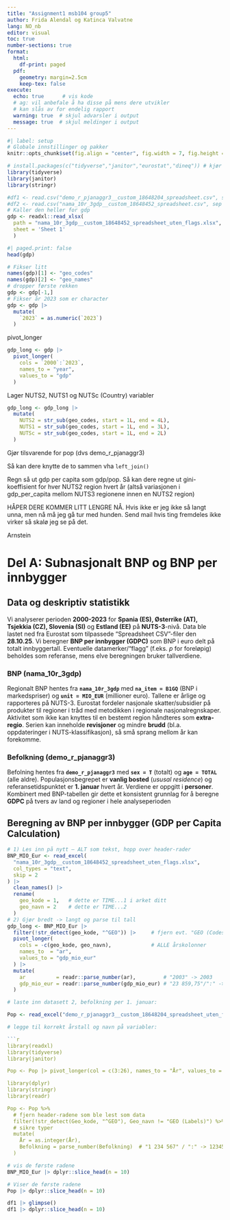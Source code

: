 ```yaml
---
title: "Assignment1 msb104 group5"
author: Frida Alendal og Katinca Valvatne 
lang: NO_nb
editor: visual
toc: true
number-sections: true
format:
  html:
    df-print: paged
  pdf:
    geometry: margin=2.5cm
    keep-tex: false
execute:
  echo: true      # vis kode
  # ag: vil anbefale å ha disse på mens dere utvikler
  # kan slås av for endelig rapport
  warning: true  # skjul advarsler i output
  message: true  # skjul meldinger i output
---
```


```r
#| label: setup
# Globale innstillinger og pakker
knitr::opts_chunk$set(fig.align = "center", fig.width = 7, fig.height = 4.5, dpi = 300)

# install.packages(c("tidyverse","janitor","eurostat","dineq")) # kjør én gang ved behov
library(tidyverse)
library(janitor)
library(stringr)
```

```r
#df1 <- read.csv("demo_r_pjanaggr3__custom_18648204_spreadsheet.csv", sep = ";")
#df2 <- read.csv("nama_10r_3gdp__custom_18648452_spreadsheet.csv", sep = ";")
# Kaller den heller for gdp
gdp <- readxl::read_xlsx(
  path = "nama_10r_3gdp__custom_18648452_spreadsheet_uten_flags.xlsx",
  sheet = 'Sheet 1'
  )
```

```r
#| paged.print: false
head(gdp)
```

```r
# Fikser litt
names(gdp)[1] <- "geo_codes"
names(gdp)[2] <- "geo_names"
# dropper første rekken
gdp <- gdp[-1,]
# Fikser år 2023 som er character
gdp <- gdp |> 
  mutate(
    `2023` = as.numeric(`2023`)
  )
```

pivot_longer

```r
gdp_long <- gdp |> 
  pivot_longer(
    cols = `2000`:`2023`,
    names_to = "year",
    values_to = "gdp"
  )
```

Lager NUTS2, NUTS1 og NUTSc (Country) variabler

```r
gdp_long <- gdp_long |> 
  mutate(
    NUTS2 = str_sub(geo_codes, start = 1L, end = 4L),
    NUTS1 = str_sub(geo_codes, start = 1L, end = 3L),
    NUTSc = str_sub(geo_codes, start = 1L, end = 2L)
  )
```

Gjør tilsvarende for pop (dvs demo_r_pjanaggr3)

Så kan dere knytte de to sammen vha `left_join()`

Regn så ut gdp per capita som gdp/pop. Så kan dere regne ut gini-koeffisient for hver NUTS2 region hvert år (altså variasjonen i gdp_per_capita mellom NUTS3 regionene innen en NUTS2 region) 

HÅPER DERE KOMMER LITT LENGRE NÅ. Hvis ikke er jeg ikke så langt unna, men nå må jeg gå tur med hunden. Send mail hvis ting fremdeles ikke virker så skalø jeg se på det.

Arnstein


# Del A: Subnasjonalt BNP og BNP per innbygger

## Data og deskriptiv statistikk

Vi analyserer perioden **2000-2023** for **Spania (ES), Østerrike (AT), Tsjekkia (CZ), Slovenia (SI)** og **Estland (EE)** på **NUTS-3**-nivå.
Data ble lastet ned fra Eurostat som tilpassede "Spreadsheet CSV"-filer den **28.10.25**.
Vi beregner **BNP per innbygger (GDPC)** som BNP i euro delt på totalt innbyggertall.
Eventuelle datamerker/"flagg" (f.eks. *p* for foreløpig) beholdes som referanse, mens elve beregningen bruker tallverdiene.

### BNP (nama_10r_3gdp)

Regionalt BNP hentes fra **`nama_10r_3gdp`** med **`na_item = B1GQ`** (BNP i markedspriser) og **`unit = MIO_EUR`** (millioner euro).
Tallene er årlige og rapporteres på NUTS-3.
Eurostat fordeler nasjonale skatter/subsidier på produkter til regioner i tråd med metodikken i regionale nasjonalregnskaper.
Aktivitet som ikke kan knyttes til en bestemt region håndteres som **extra-regio**.
Serien kan inneholde **revisjoner** og mindre **brudd** (bl.a. oppdateringer i NUTS-klassifikasjon), så små sprang mellom år kan forekomme.

### Befolkning (demo_r_pjanaggr3)

Befolning hentes fra **`demo_r_pjanaggr3`** med **`sex = T`** (totalt) og **`age = TOTAL`** (alle aldre).
Populasjonsbegrepet er **vanlig bosted** (*ususal residence*) og referansetidspunktet er **1. januar** hvert år.
Verdiene er oppgitt i **personer**.
Kombinert med BNP-tabellen gir dette et konsistent grunnlag for å beregne **GDPC** på tvers av land og regioner i hele analyseperioden

## Beregning av BNP per innbygger (GDP per Capita Calculation)

```r
# 1) Les inn på nytt – ALT som tekst, hopp over header-rader
BNP_MIO_Eur <- read_excel(
  "nama_10r_3gdp__custom_18648452_spreadsheet_uten_flags.xlsx",
  col_types = "text",
  skip = 2
) |>
  clean_names() |>
  rename(
    geo_kode = 1,   # dette er TIME...1 i arket ditt
    geo_navn = 2    # dette er TIME...2
  )
# 2) Gjør bredt -> langt og parse til tall
gdp_long <- BNP_MIO_Eur |>
  filter(!str_detect(geo_kode, "^GEO")) |>     # fjern evt. "GEO (Codes)"-rader
  pivot_longer(
    cols = -c(geo_kode, geo_navn),             # ALLE årskolonner
    names_to  = "ar",
    values_to = "gdp_mio_eur"
  ) |>
  mutate(
    ar          = readr::parse_number(ar),         # "2003" -> 2003
    gdp_mio_eur = readr::parse_number(gdp_mio_eur) # "23 859,75"/":" -> 23859.75/NA
  )
```



```r
# laste inn datasett 2, befolkning per 1. januar:

Pop <- read_excel("demo_r_pjanaggr3__custom_18648204_spreadsheet_uten_flags.xlsx")

# legge til korrekt årstall og navn på variabler:

```r
library(readxl)
library(tidyverse)
library(janitor)

Pop <- Pop |> pivot_longer(col = c(3:26), names_to = "År", values_to = "Befolkning")

library(dplyr)
library(stringr)
library(readr)

Pop <- Pop %>%
  # fjern header-radene som ble lest som data
  filter(!str_detect(Geo_kode, "^GEO"), Geo_navn != "GEO (Labels)") %>%
  # sikre typer
  mutate(
    År = as.integer(År),
    Befolkning = parse_number(Befolkning)  # "1 234 567" / ":" -> 1234567 / NA
  )

```


```r
# vis de første radene
BNP_MIO_Eur |> dplyr::slice_head(n = 10)

```

```r
# Viser de første radene
Pop |> dplyr::slice_head(n = 10)
```

```r
df1 |> glimpse()
df1 |> dplyr::slice_head(n = 10)

```

